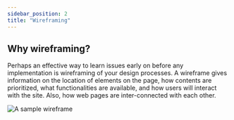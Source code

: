 ```yaml
---
sidebar_position: 2
title: "Wireframing"
---
```


## Why wireframing?

Perhaps an effective way to learn issues early on before any implementation is wireframing of your design processes. 
A wireframe gives information on the location of elements on the page, how contents are prioritized, what functionalities are available,
 and how users will interact with the site. Also, how web pages are inter-connected with each other.

<Box>
<img style={{margin:'10px auto', width: '95%'}} 
src="/img/wireframe.svg" 
alt="A sample wireframe " />
</Box>